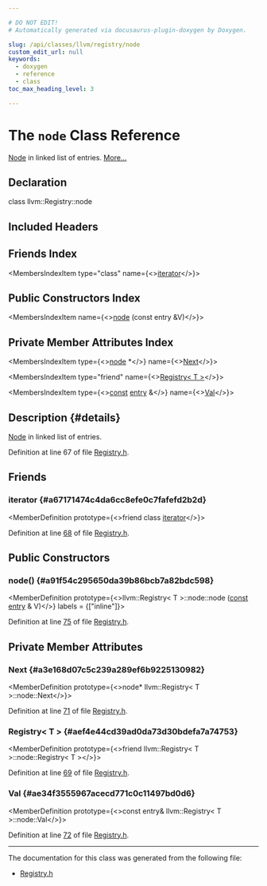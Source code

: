 ```yaml
---

# DO NOT EDIT!
# Automatically generated via docusaurus-plugin-doxygen by Doxygen.

slug: /api/classes/llvm/registry/node
custom_edit_url: null
keywords:
  - doxygen
  - reference
  - class
toc_max_heading_level: 3

---
```





# The `node` Class Reference

<DoxygenPage pluginConfig={pluginConfig}>

<a href="/docs/api/classes/node">Node</a> in linked list of entries. <a href="#details">More...</a>

## Declaration

<CodeBlock>class llvm::Registry::node</CodeBlock>

## Included Headers

<IncludesList>
<IncludesListItem
  filePath="llvm/Support/Registry.h"
  permalink="/docs/api/files/include/include/llvm/include/llvm/support/registry-h"
  isLocal="true" />
</IncludesList>

## Friends Index

<MembersIndex>

<MembersIndexItem
  type="class"
  name={<><a href="#a67171474c4da6cc8efe0c7fafefd2b2d">iterator</a></>}>
</MembersIndexItem>

</MembersIndex>

## Public Constructors Index

<MembersIndex>

<MembersIndexItem
  name={<><a href="#a91f54c295650da39b86bcb7a82bdc598">node</a> (const entry &amp;V)</>}>
</MembersIndexItem>

</MembersIndex>

## Private Member Attributes Index

<MembersIndex>

<MembersIndexItem
  type={<><a href="/docs/api/classes/llvm/registry/node">node</a> &#42;</>}
  name={<><a href="#a3e168d07c5c239a289ef6b9225130982">Next</a></>}>
</MembersIndexItem>

<MembersIndexItem
  type="friend"
  name={<><a href="#aef4e44cd39ad0da73d30bdefa7a74753">Registry&lt; T &gt;</a></>}>
</MembersIndexItem>

<MembersIndexItem
  type={<><a href="/docs/api/files/lib/lib/target/lib/target/aarch64/aarch64promoteconstant-cpp/#a90f8350fecae261c25be85d38b451bff">const</a> <a href="/docs/api/classes/llvm/registry/#a5cf8a70111ae2d0371e21ea59ed6ecd6">entry</a> &amp;</>}
  name={<><a href="#ae34f3555967acecd771c0c11497bd0d6">Val</a></>}>
</MembersIndexItem>

</MembersIndex>

## Description {#details}

<a href="/docs/api/classes/node">Node</a> in linked list of entries.

Definition at line 67 of file <a href="/docs/api/files/include/include/llvm/include/llvm/support/registry-h">Registry.h</a>.

<SectionDefinition>

## Friends

### iterator {#a67171474c4da6cc8efe0c7fafefd2b2d}

<MemberDefinition
  prototype={<>friend class <a href="/docs/api/classes/llvm/registry/iterator">iterator</a></>}>

Definition at line <a href="/docs/api/files/include/include/llvm/include/llvm/support/registry-h/#l00068">68</a> of file <a href="/docs/api/files/include/include/llvm/include/llvm/support/registry-h">Registry.h</a>.
</MemberDefinition>

</SectionDefinition>

<SectionDefinition>

## Public Constructors

### node() {#a91f54c295650da39b86bcb7a82bdc598}

<MemberDefinition
  prototype={<>llvm::Registry&lt; T &gt;::node::node (<a href="/docs/api/files/lib/lib/target/lib/target/aarch64/aarch64promoteconstant-cpp/#a90f8350fecae261c25be85d38b451bff">const</a> <a href="/docs/api/classes/llvm/registry/#a5cf8a70111ae2d0371e21ea59ed6ecd6">entry</a> &amp; V)</>}
  labels = {["inline"]}>

Definition at line <a href="/docs/api/files/include/include/llvm/include/llvm/support/registry-h/#l00075">75</a> of file <a href="/docs/api/files/include/include/llvm/include/llvm/support/registry-h">Registry.h</a>.
</MemberDefinition>

</SectionDefinition>

<SectionDefinition>

## Private Member Attributes

### Next {#a3e168d07c5c239a289ef6b9225130982}

<MemberDefinition
  prototype={<>node&#42; llvm::Registry&lt; T &gt;::node::Next</>}>

Definition at line <a href="/docs/api/files/include/include/llvm/include/llvm/support/registry-h/#l00071">71</a> of file <a href="/docs/api/files/include/include/llvm/include/llvm/support/registry-h">Registry.h</a>.
</MemberDefinition>

### Registry&lt; T &gt; {#aef4e44cd39ad0da73d30bdefa7a74753}

<MemberDefinition
  prototype={<>friend llvm::Registry&lt; T &gt;::node::Registry&lt; T &gt;</>}>

Definition at line <a href="/docs/api/files/include/include/llvm/include/llvm/support/registry-h/#l00069">69</a> of file <a href="/docs/api/files/include/include/llvm/include/llvm/support/registry-h">Registry.h</a>.
</MemberDefinition>

### Val {#ae34f3555967acecd771c0c11497bd0d6}

<MemberDefinition
  prototype={<>const entry&amp; llvm::Registry&lt; T &gt;::node::Val</>}>

Definition at line <a href="/docs/api/files/include/include/llvm/include/llvm/support/registry-h/#l00072">72</a> of file <a href="/docs/api/files/include/include/llvm/include/llvm/support/registry-h">Registry.h</a>.
</MemberDefinition>

</SectionDefinition>

<hr/>

The documentation for this class was generated from the following file:

<ul>
<li><a href="/docs/api/files/include/include/llvm/include/llvm/support/registry-h">Registry.h</a></li>
</ul>

</DoxygenPage>
